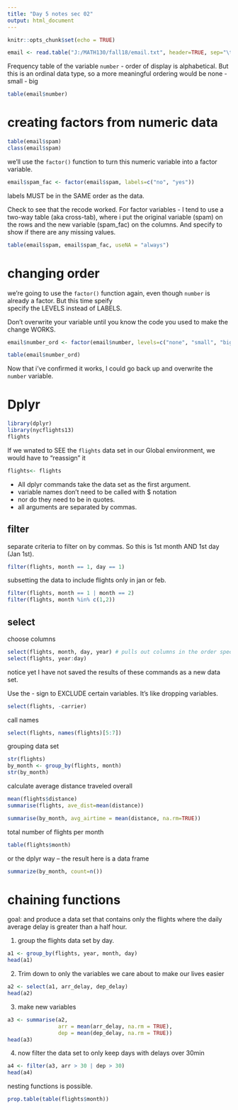 ```yaml
---
title: "Day 5 notes sec 02"
output: html_document
---
```


```r
knitr::opts_chunk$set(echo = TRUE)

email <- read.table("J:/MATH130/fall18/email.txt", header=TRUE, sep="\t")
```

Frequency table of the variable `number` - order of display is alphabetical. But this is an ordinal data type, so a more meaningful ordering would be none - small - big
```r
table(email$number)
```

# creating factors from numeric data
```r
table(email$spam)
class(email$spam)
```

we'll use the `factor()` function to turn this numeric variable into a factor variable. 
```r
email$spam_fac <- factor(email$spam, labels=c("no", "yes"))
```

labels MUST be in the SAME order as the data. 

Check to see that the recode worked.
For factor variables - I tend to use a two-way table (aka cross-tab), where i put the original variable (spam) on the rows and the new variable (spam_fac) on the columns. And specify to show if there are any missing values. 

```r
table(email$spam, email$spam_fac, useNA = "always")
```


# changing order
we're going to use the `factor()` function again, even though `number` is already a factor. But this time speify
\
specify the LEVELS instead of LABELS. 

Don't overwrite your variable until you know the code you used to make the change WORKS. 
```r
email$number_ord <- factor(email$number, levels=c("none", "small", "big"))

table(email$number_ord)
```

Now that i've confirmed it works, I could go back up and overwrite the `number` variable. 



# Dplyr

```r
library(dplyr)
library(nycflights13)
flights
```

If we wnated to SEE the `flights` data set in our Global environment, we would have to "reassign" it
```r
flights<- flights
```


* All dplyr commands take the data set as the first argument. 
* variable names don't need to be called with $ notation
* nor do they need to be in quotes. 
* all arguments are separated by commas. 


## filter
separate criteria to filter on by commas.
So this is 1st month AND 1st day (Jan 1st).
```r
filter(flights, month == 1, day == 1)
```

subsetting the data to include flights only in jan or feb. 

```r
filter(flights, month == 1 | month == 2)
filter(flights, month %in% c(1,2))
```

## select
choose columns

```r
select(flights, month, day, year) # pulls out columns in the order specified. 
select(flights, year:day)
```

notice yet I have not saved the results of these commands as a new data set. 

Use the - sign to EXCLUDE certain variables. It's like dropping variables. 
```r
select(flights, -carrier)
```



call names 
```r
select(flights, names(flights)[5:7])
```



grouping data set

```r
str(flights)
by_month <- group_by(flights, month)
str(by_month)
```


calculate average distance traveled overall
```r
mean(flights$distance)
summarise(flights, ave_dist=mean(distance))
```


```r
summarise(by_month, avg_airtime = mean(distance, na.rm=TRUE))
```

total number of flights per month

```r
table(flights$month)
```

or the dplyr way -- the result here is a data frame

```r
summarize(by_month, count=n())
```

# chaining functions

goal: and produce a data set that contains only the flights where the daily average delay is greater than a half hour.

1. group the flights data set by day. 

```r
a1 <- group_by(flights, year, month, day)
head(a1)
```

2. Trim down to only the variables we care about to make our lives easier
```r
a2 <- select(a1, arr_delay, dep_delay)
head(a2)
```

3. make new variables

```r
a3 <- summarise(a2,
                arr = mean(arr_delay, na.rm = TRUE),
                dep = mean(dep_delay, na.rm = TRUE))
head(a3)
```

4. now filter the data set to only keep days with delays over 30min

```r
a4 <- filter(a3, arr > 30 | dep > 30)
head(a4)
```

nesting functions is possible. 

```r
prop.table(table(flights$month))
```








